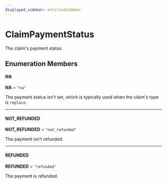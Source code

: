 ```yaml
---
displayed_sidebar: entitiesSidebar
---
```



# ClaimPaymentStatus

The claim's payment status

## Enumeration Members

#### NA

 **NA** = `"na"`

The payment status isn't set, which is typically used when the claim's type is `replace`.

___

#### NOT\_REFUNDED

 **NOT\_REFUNDED** = `"not_refunded"`

The payment isn't refunded.

___

#### REFUNDED

 **REFUNDED** = `"refunded"`

The payment is refunded.
